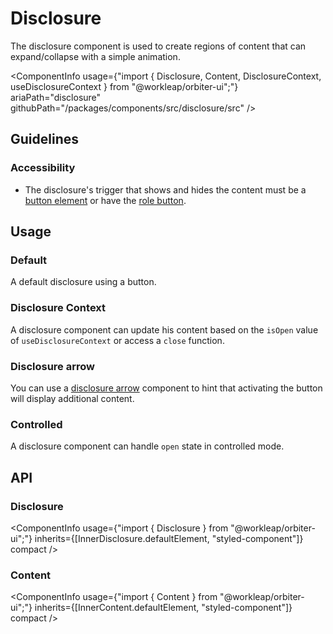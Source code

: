 

<Meta of={DisclosureStories} />

# Disclosure

<Tagline>The disclosure component is used to create regions of content that can expand/collapse with a simple animation.</Tagline>

<ComponentInfo
    usage={"import { Disclosure, Content, DisclosureContext, useDisclosureContext } from \"@workleap/orbiter-ui\";"}
    ariaPath="disclosure"
    githubPath="/packages/components/src/disclosure/src"
/>

## Guidelines

### Accessibility

- The disclosure's trigger that shows and hides the content must be a [button element](https://developer.mozilla.org/en-US/docs/Web/HTML/Element/button) or have the [role button](https://developer.mozilla.org/en-US/docs/Web/Accessibility/ARIA/Roles/button_role).

## Usage

### Default

A default disclosure using a button.

<Canvas of={DisclosureStories.Default} />

### Disclosure Context

A disclosure component can update his content based on the `isOpen` value of `useDisclosureContext` or access a `close` function.

<Canvas of={DisclosureStories.Context} />

### Disclosure arrow

You can use a [disclosure arrow](?path=/docs/disclosure-arrow--context) component to hint that activating the button will display additional content.

<Canvas of={DisclosureStories.DisclosureArrowStory} />

### Controlled

A disclosure component can handle `open` state in controlled mode.

<Canvas of={DisclosureStories.Controlled} />

## API

### Disclosure

<ComponentInfo
    usage={"import { Disclosure } from \"@workleap/orbiter-ui\";"}
    inherits={[InnerDisclosure.defaultElement, "styled-component"]}
    compact
/>

<ArgTypes of={InnerDisclosure} sort="alpha" />

### Content

<ComponentInfo
    usage={"import { Content } from \"@workleap/orbiter-ui\";"}
    inherits={[InnerContent.defaultElement, "styled-component"]}
    compact
/>

<ArgTypes of={InnerContent} sort="alpha" />
